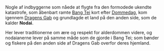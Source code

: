 {{title:Nodai}}
{{author:Laura Holmegaard}}
{{timestamp:2009-09-18T14:54:36Z}}
{{copyright:Nodai}}
Nogle af indbyggerne som nåede at flygte fra den formodede ukendte katastrofe, som åbenbart ramte [[Bang Tei]] kort efter [[Dommedag]], kom igennem [[Dragens Gab]] og grundlagde et land på den anden side, som de kalder '''Nodai'''.

Her lever traditionerne om ære og respekt for alderdommen videre, og nodaianerne lever på samme måde som de gjorde i Bang Tei; som bønder og fiskere på den anden side af Dragens Gab overfor deres hjemland.
